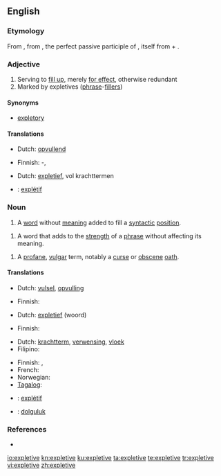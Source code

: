 {{also|explétive}}
==English==
{{wikipedia}}

===Etymology===
From {{etyl|LL.}} {{term|expletivus|explētīvus|lang=la|serving to fill out}}, from {{etyl|la}} {{term|expletus|explētus|lang=la}}, the perfect passive participle of {{term|expleo|expleō|lang=la|fill out}}, itself from {{term|ex||lang=la|out, completely}} + {{term||pleō|lang=la|fill}}.

===Adjective===
{{en-adj}}

# Serving to [[fill up]], merely [[for effect]], otherwise redundant
# Marked by expletives ([[phrase]]-[[filler]]s)

====Synonyms====
* [[expletory]]

====Translations====
{{trans-top|serving to fill up}}
* Dutch: [[opvullend]]
{{trans-mid}}
* Finnish: {{t-|fi|täyte}}-, {{t|fi|täyttävä}}
{{trans-bottom}}

{{trans-top|marked by phrase-fillers}}
* Dutch: [[expletief]], vol krachttermen
{{trans-mid}}
{{trans-bottom}}

{{checktrans-top}}
* {{ttbc|French}}: [[explétif]]
{{trans-bottom}}

{{examples-right|sense=syntactic filler|examples='''It''' is snowing.}} 
{{examples-right|sense=strengthener|examples=I'll give you a '''bloody''' good hiding}}
===Noun===
{{en-noun}}

# {{linguistics}} A [[word]] without [[meaning]] added to fill a [[syntactic]] [[position]].
<!--#:Example: - ''It'' in ''It is snowing''-->
# {{linguistics}} A word that adds to the [[strength]] of a [[phrase]] without affecting its meaning.
<!--#:Example: - ''bloody'' in ''I'll give you a bloody good hiding.''-->
# A [[profane]], [[vulgar]] term, notably a [[curse]] or [[obscene]] [[oath]].

====Translations====
{{trans-top|word added to fill a syntactic position}}
* Dutch: [[vulsel]], [[opvulling]]
{{trans-mid}}
* Finnish: {{t|fi|täytesana}}
{{trans-bottom}}

{{trans-top|word that adds strength to a phrase}}
* Dutch: [[expletief]] (woord)
{{trans-mid}}
* Finnish: {{t+|fi|voimasana}}
{{trans-bottom}}

{{trans-top|profane, vulgar term}}
* Dutch: [[krachtterm]], [[verwensing]], [[vloek]]
* Filipino: {{tø|fil|mura}}
{{trans-mid}}
* Finnish: {{t-|fi|kirous}}, {{t|fi|sadattelu}}
* French: {{t|fr|juron|m}}
* Norwegian: {{t|no|banneord|n}}
* [[Tagalog]]: {{t-|tl|mura|xs=Tagalog}}
{{trans-bottom}}

{{checktrans-top}}
* {{ttbc|French}}: [[explétif]]  {{m}}
* {{ttbc|Turkish}}: [[dolguluk]] 
{{trans-bottom}}

===References===
* {{R:Websters}}

[[io:expletive]]
[[kn:expletive]]
[[ku:expletive]]
[[ta:expletive]]
[[te:expletive]]
[[tr:expletive]]
[[vi:expletive]]
[[zh:expletive]]
